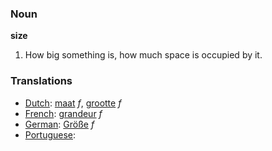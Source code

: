 === Noun ===

'''size'''

# How big something is, how much space is occupied by it.

=== Translations ===
*[[Dutch]]: [[maat]] ''f'', [[grootte]] ''f''
*[[French]]: [[grandeur]] ''f''
*[[German]]: [[Größe]] ''f''
*[[Portuguese]]: [[]]